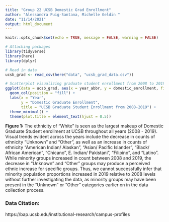 ```yaml
---
title: "Group 22 UCSB Domestic Grad Enrollment"
author: "Alessandra Puig-Santana, Michelle Geldin "
date: "11/14/2021"
output: html_document
---
```


```r
knitr::opts_chunk$set(echo = TRUE, message = FALSE, warning = FALSE)

# Attaching packages
library(tidyverse)
library(here)
library(dplyr)

```

```r
# Read in data
ucsb_grad <- read_csv(here("data", "ucsb_grad_data.csv"))
```
```r
# Scatterplot visualizing graduate student enrollment from 2008 to 2019.
ggplot(data = ucsb_grad, aes(x = year_abbr, y = domestic_enrollment, fill = ethnicity)) +
  geom_col(position = "fill") +
  labs(x = "Year",
       y = "Domestic Graduate Enrollment",
       title = "UCSB Graduate Student Enrollment from 2008-2019") +
  theme_minimal() +
  theme(plot.title = element_text(hjust = 0.5))
``` 



**Figure 1:** The ethnicity of "White" is seen as the largest makeup of Domestic Graduate Student enrollment at UCSB throughout all years (2008 - 2019). Visual trends evident across the years include the decrease in counts of ethnicity "Unknown" and "Other", as well as an increase in counts of ethnicity "American Indian/ Alaskan", "Asian/ Pacific Islander", "Black/ African American", "Chicano", E. Indian/ Pakistani", "Filipino", and "Latino". While minority groups increased in count between 2008 and 2019, the decrease in "Unknown" and "Other" groups may produce a perceived ethnic increase for specific groups. Thus, we cannot successfully infer that minority population proportions increased in 2019 relative to 2008 levels without further investigating the data, as minority groups may have been present in the "Unknown" or "Other" categories earlier on in the data collection process.



### Data Citation:

https://bap.ucsb.edu/institutional-research/campus-profiles